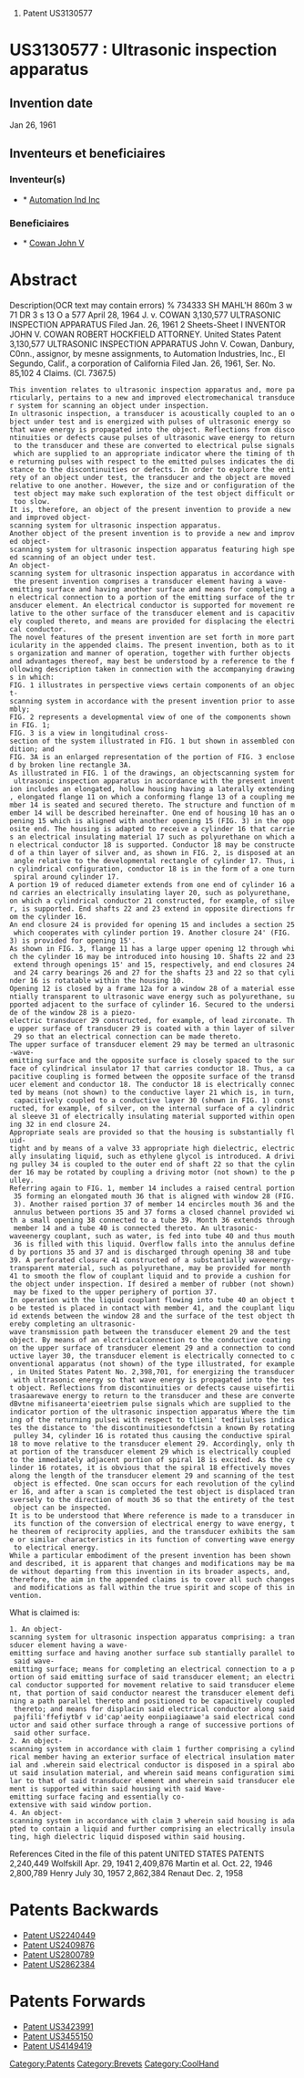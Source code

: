 # Patent US3130577





=US3130577 : Ultrasonic inspection apparatus = 



== Invention date ==

Jan 26, 1961

== Inventeurs et beneficiaires ==

=== Inventeur(s) === 
* * [[Automation Ind Inc]]
=== Beneficiaires === 
* * [[Cowan John V]]


= Abstract =

Description(OCR text may contain errors)
% 734333 SH MAHL'H 860m 3 w 71 DR 3 s 13 O a 577 April 28, 1964 J. v. COWAN 3,130,577 
ULTRASONIC INSPECTION APPARATUS Filed Jan. 26, 1961 2 Sheets-Sheet l INVENTOR JOHN V. COWAN ROBERT HOCKFIELD ATTORNEY. 
United States Patent 3,130,577 ULTRASONIC INSPECTION APPARATUS John V. Cowan, Danbury, C0nn., assignor, by mesne assignments, to Automation Industries, Inc., El Segundo, Calif., a corporation of California Filed Jan. 26, 1961, Ser. No. 85,102 4 Claims. (Cl. 7367.5) 
 This invention relates to ultrasonic inspection apparatus and, more particularly, pertains to a new and improved electromechanical transducer system for scanning an object under inspection. 
 In ultrasonic inspection, a transducer is acoustically coupled to an object under test and is energized with pulses of ultrasonic energy so that wave energy is propagated into the object. Reflections from discontinuities or defects cause pulses of ultrasonic wave energy to return to the transducer and these are converted to electrical pulse signals which are supplied to an appropriate indicator where the timing of the returning pulses with respect to the emitted pulses indicates the distance to the discontinuities or defects. In order to explore the entirety of an object under test, the transducer and the object are moved relative to one another. However, the size and or configuration of the test object may make such exploration of the test object difficult or too slow. 
 It is, therefore, an object of the present invention to provide a new and improved object-scanning system for ultrasonic inspection apparatus. 
 Another object of the present invention is to provide a new and improved object-scanning system for ultrasonic inspection apparatus featuring high speed scanning of an object under test. 
 An object-scanning system for ultrasonic inspection apparatus in accordance with the present invention comprises a transducer element having a wave-emitting surface and having another surface and means for completing an electrical connection to a portion of the emitting surface of the transducer element. An electrical conductor is supported for movement relative to the other surface of the transducer element and is capacitively coupled thereto, and means are provided for displacing the electrical conductor. 
 The novel features of the present invention are set forth in more particularity in the appended claims. The present invention, both as to its organization and manner of operation, together with further objects and advantages thereof, may best be understood by a reference to the following description taken in connection with the accompanying drawings in which: 
 FIG. 1 illustrates in perspective views certain components of an object-scanning system in accordance with the present invention prior to assembly; 
 FIG. 2 represents a developmental view of one of the components shown in FIG. 1; 
 FIG. 3 is a view in longitudinal cross-section of the system illustrated in FIG. 1 but shown in assembled condition; and 
 FIG. 3A is an enlarged representation of the portion of FIG. 3 enclosed by broken line rectangle 3A. 
 As illustrated in FIG. 1 of the drawings, an objectscanning system for ultrasonic inspection apparatus in accordance with the present invention includes an elongated, hollow housing having a laterally extending, elongated flange 11 on which a conforming flange 13 of a coupling member 14 is seated and secured thereto. The structure and function of member 14 will be described hereinafter. One end of housing 10 has an opening 15 which is aligned with another opening 15 (FIG. 3) in the opposite end. The housing is adapted to receive a cylinder 16 that carries an electrical insulating material 17 such as polyurethane on which an electrical conductor 18 is supported. Conductor 18 may be constructed of a thin layer of silver and, as shown in FIG. 2, is disposed at an angle relative to the developmental rectangle of cylinder 17. Thus, in cylindrical configuration, conductor 18 is in the form of a one turn spiral around cylinder 17. 
 A portion 19 of reduced diameter extends from one end of cylinder 16 and carries an electrically insulating layer 20, such as polyurethane, on which a cylindrical conductor 21 constructed, for example, of silver, is supported. End shafts 22 and 23 extend in opposite directions from the cylinder 16. 
 An end closure 24 is provided for opening 15 and includes a section 25 which cooperates with cylinder portion 19. Another closure 24' (FIG. 3) is provided for opening 15'. 
 As shown in FIG. 3, flange 11 has a large upper opening 12 through which the cylinder 16 may be introduced into housing 10. Shafts 22 and 23 extend through openings 15' and 15, respectively, and end closures 24 and 24 carry bearings 26 and 27 for the shafts 23 and 22 so that cylinder 16 is rotatable within the housing 10. 
 Opening 12 is closed by a frame 12a for a window 28 of a material essentially transparent to ultrasonic wave energy such as polyurethane, supported adjacent to the surface of cylinder 16. Secured to the underside of the window 28 is a piezo-electric transducer 29 constructed, for example, of lead zirconate. The upper surface of transducer 29 is coated with a thin layer of silver 29 so that an electrical connection can be made thereto. 
 The upper surface of transducer element 29 may be termed an ultrasonic-wave-emitting surface and the opposite surface is closely spaced to the surface of cylindrical insulator 17 that carries conductor 18. Thus, a capacitive coupling is formed between the opposite surface of the transducer element and conductor 18. The conductor 18 is electrically connected by means (not shown) to the conductive layer 21 which is, in turn, capacitively coupled to a conductive layer 30 (shown in FIG. 1) constructed, for example, of silver, on the internal surface of a cylindrical sleeve 31 of electrically insulating material supported within opening 32 in end closure 24. 
 Appropriate seals are provided so that the housing is substantially fluid-tight and by means of a valve 33 appropriate high dielectric, electrically insulating liquid, such as ethylene glycol is introduced. A driving pulley 34 is coupled to the outer end of shaft 22 so that the cylinder 16 may be rotated by coupling a driving motor (not shown) to the pulley. 
 Referring again to FIG. 1, member 14 includes a raised central portion 35 forming an elongated mouth 36 that is aligned with window 28 (FIG. 3). Another raised portion 37 of member 14 encircles mouth 36 and the annulus between portions 35 and 37 forms a closed channel provided with a small opening 38 connected to a tube 39. Month 36 extends through member 14 and a tube 40 is connected thereto. An ultrasonic-waveenergy couplant, such as water, is fed into tube 40 and thus mouth 36 is filled with this liquid. Overflow falls into the annulus defined by portions 35 and 37 and is discharged through opening 38 and tube 39. A perforated closure 41 constructed of a substantially waveenergy-transparent material, such as polyurethane, may be provided for month 41 to smooth the flow of couplant liquid and to provide a cushion for the object under inspection. If desired a member of rubber (not shown) may be fixed to the upper periphery of portion 37. 
 In operation with the liquid couplant flowing into tube 40 an object to be tested is placed in contact with member 41, and the couplant liquid extends between the window 28 and the surface of the test object thereby completing an ultrasonic-wave transmission path between the transducer element 29 and the test object. By means of an elcctricalconnection to the conductive coating on the upper surface of transducer element 29 and a connection to conductive layer 30, the transducer element is electrically connected to conventional apparatus (not shown) of the type illustrated, for example, in United States Patent No. 2,398,701, for energizing the transducer with ultrasonic energy so that wave energy is propagated into the test object. Reflections from discontinuities or defects cause uisefirtiitrasaarewave energy to return to the transducer and these are convertedBvtne mifisaneerta'eieetriem pulse signals which are supplied to the indicator portion of the ultrasonic inspection apparatus Where the timing of the returning pulsei with respect to tlieni' tedfiiulses indicates the distance to 'the discontinuitiesondefctsin a known By rotating pulley 34, cylinder 16 is rotated thus causing the conductive spiral 18 to move relative to the transducer element 29. Accordingly, only that portion of the transducer element 29 which is electrically coupled to the immediately adjacent portion of spiral 18 is excited. As the cylinder 16 rotates, it is obvious that the spiral 18 effectively moves along the length of the transducer element 29 and scanning of the test object is effected. One scan occurs for each revolution of the cylinder 16, and after a scan is completed the test object is displaced transversely to the direction of mouth 36 so that the entirety of the test object can be inspected. 
 It is to be understood that Where reference is made to a transducer in its function of the conversion of electrical energy to wave energy, the theorem of reciprocity applies, and the transducer exhibits the same or similar characteristics in its function of converting wave energy to electrical energy. 
 While a particular embodiment of the present invention has been shown and described, it is apparent that changes and modifications may be made without departing from this invention in its broader aspects, and, therefore, the aim in the appended claims is to cover all such changes and modifications as fall within the true spirit and scope of this invention. 
What is claimed is: 
 1. An object-scanning system for ultrasonic inspection apparatus comprising: a transducer element having a wave-emitting surface and having another surface sub stantially parallel to said wave-emitting surface; means for completing an electrical connection to a portion of said emitting surface of said transducer element; an electrical conductor supported for movement relative to said transducer element, that portion of said conductor nearest the transducer element defining a path parallel thereto and positioned to be capacitively coupled thereto; and means for displacin said electrical conductor along said pajfili'ffefiytbf v id'cap'aeity eonpiiagiaawe'a said electrical conductor and said other surface through a range of successive portions of said other surface. 
 2. An object-scanning system in accordance with claim 1 further comprising a cylindrical member having an exterior surface of electrical insulation material and .wherein said electrical conductor is disposed in a spiral about said insulation material, and wherein said means configuration similar to that of said transducer element and wherein said transducer element is supported within said housing with said Wave-emitting surface facing and essentially co-extensive with said window portion. 
 4. An object-scanning system in accordance with claim 3 wherein said housing is adapted to contain a liquid and further comprising an electrically insulating, high dielectric liquid disposed within said housing. 
References Cited in the file of this patent UNITED STATES PATENTS 2,240,449 Wolfskill Apr. 29, 1941 2,409,876 Martin et al. Oct. 22, 1946 2,800,789 Henry July 30, 1957 2,862,384 Renaut Dec. 2, 1958 

= Patents Backwards =

* [[Patent US2240449]]
* [[Patent US2409876]]
* [[Patent US2800789]]
* [[Patent US2862384]]
= Patents Forwards =

* [[Patent US3423991]]
* [[Patent US3455150]]
* [[Patent US4149419]]
[[Category:Patents]][[Category:Brevets]][[Category:CoolHand]]